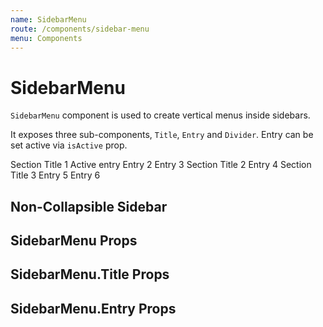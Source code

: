 ```yaml
---
name: SidebarMenu
route: /components/sidebar-menu
menu: Components
---
```





# SidebarMenu

`SidebarMenu` component is used to create vertical menus inside sidebars.

It exposes three sub-components, `Title`, `Entry` and `Divider`.
Entry can be set active via `isActive` prop.

<Preview>
    <div className="storybook-container">
        <div style={{ display: 'flex', width: '100%' }}>
            <Sidebar initialStatus="open" disableTrigger={true} shadowWhenOpen={false}>
                <SidebarMenu padded={true}>
                    <SidebarMenu.Title>Section Title 1</SidebarMenu.Title>
                    <SidebarMenu.Entry isActive={true}>Active entry</SidebarMenu.Entry>
                    <SidebarMenu.Entry>Entry 2</SidebarMenu.Entry>
                    <SidebarMenu.Entry>Entry 3</SidebarMenu.Entry>
                    <SidebarMenu.Separator />
                    <SidebarMenu.Title>Section Title 2</SidebarMenu.Title>
                    <SidebarMenu.Entry>Entry 4</SidebarMenu.Entry>
                    <SidebarMenu.Title>Section Title 3</SidebarMenu.Title>
                    <SidebarMenu.Entry>Entry 5</SidebarMenu.Entry>
                    <SidebarMenu.Entry>Entry 6</SidebarMenu.Entry>
                </SidebarMenu>
            </Sidebar>
            <div className="p-l-20 p-r-20 p-b-20">
                <h2 className="m-t-10">Non-Collapsible Sidebar</h2>
                <Block className="overflow-auto h-400">
                    <Lorem />
                </Block>
            </div>
        </div>
    </div>
</Preview>

## SidebarMenu Props

<Props of={SidebarMenu} />

## SidebarMenu.Title Props

<Props of={SidebarMenuTitle} />

## SidebarMenu.Entry Props

<Props of={SidebarMenuEntry} />
